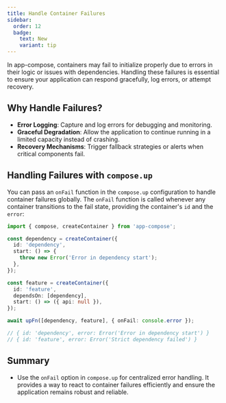 ```yaml
---
title: Handle Container Failures
sidebar:
  order: 12
  badge:
    text: New
    variant: tip
---
```


In app-compose, containers may fail to initialize properly due to errors in their logic or issues with dependencies. Handling these failures is essential to ensure your application can respond gracefully, log errors, or attempt recovery.

## Why Handle Failures?

- **Error Logging**: Capture and log errors for debugging and monitoring.
- **Graceful Degradation**: Allow the application to continue running in a limited capacity instead of crashing.
- **Recovery Mechanisms**: Trigger fallback strategies or alerts when critical components fail.

## Handling Failures with `compose.up`

You can pass an `onFail` function in the `compose.up` configuration to handle container failures globally. The `onFail` function is called whenever any container transitions to the fail state, providing the container's `id` and the `error`:

```ts {16}
import { compose, createContainer } from 'app-compose';

const dependency = createContainer({
  id: 'dependency',
  start: () => {
    throw new Error('Error in dependency start');
  },
});

const feature = createContainer({
  id: 'feature',
  dependsOn: [dependency],
  start: () => ({ api: null }),
});

await upFn([dependency, feature], { onFail: console.error });

// { id: 'dependency', error: Error('Error in dependency start') }
// { id: 'feature', error: Error('Strict dependency failed') }
```

## Summary

- Use the `onFail` option in `compose.up` for centralized error handling. It provides a way to react to container failures efficiently and ensure the application remains robust and reliable.
